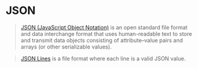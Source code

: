 # JSON

>[JSON (JavaScript Object Notation)](https://en.wikipedia.org/wiki/JSON) is an open standard file format and data interchange format that uses human-readable text to store and transmit data objects consisting of attribute–value pairs and arrays (or other serializable values).

>[JSON Lines](https://jsonlines.org/) is a file format where each line is a valid JSON value.


<Example/>

